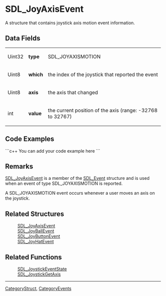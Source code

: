 <!-- pragma section-numbers off -->
<!-- pragma disable-camelcase -->

= SDL_JoyAxisEvent =
A structure that contains joystick axis motion event information.


== Data Fields ==
{|
|Uint32
|'''type'''
|SDL_JOYAXISMOTION
|-
|Uint8
|'''which'''
|the index of the joystick that reported the event
|-
|Uint8
|'''axis'''
|the axis that changed
|-
|int
|'''value'''
|the current position of the axis (range: -32768 to 32767)
|}

== Code Examples ==
```c++
You can add your code example here
```

== Remarks ==
[[SDL_JoyAxisEvent]] is a member of the [[SDL_Event]] structure and is used when an event of type SDL_JOYAXISMOTION is reported.

A SDL_JOYAXISMOTION event occurs whenever a user moves an axis on the joystick.

== Related Structures ==
:[[SDL_JoyAxisEvent]]
:[[SDL_JoyBallEvent]]
:[[SDL_JoyButtonEvent]]
:[[SDL_JoyHatEvent]]

== Related Functions ==
:[[SDL_JoystickEventState]]
:[[SDL_JoystickGetAxis]]

----
[[CategoryStruct]], [[CategoryEvents]]
